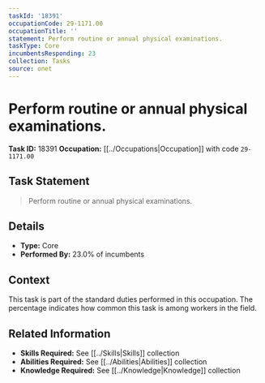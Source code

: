 ```yaml
---
taskId: '18391'
occupationCode: 29-1171.00
occupationTitle: ''
statement: Perform routine or annual physical examinations.
taskType: Core
incumbentsResponding: 23
collection: Tasks
source: onet
---
```

# Perform routine or annual physical examinations.

**Task ID:** 18391
**Occupation:** [[../Occupations|Occupation]] with code `29-1171.00`

## Task Statement

> Perform routine or annual physical examinations.

## Details

- **Type:** Core
- **Performed By:** 23.0% of incumbents

## Context

This task is part of the standard duties performed in this occupation. The percentage indicates how common this task is among workers in the field.

## Related Information

- **Skills Required:** See [[../Skills|Skills]] collection
- **Abilities Required:** See [[../Abilities|Abilities]] collection
- **Knowledge Required:** See [[../Knowledge|Knowledge]] collection
